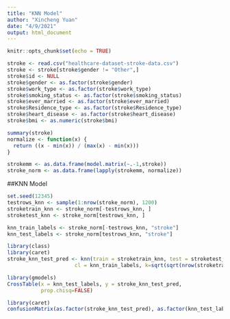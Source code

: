 ```yaml
---
title: "KNN Model"
author: "Xincheng Yuan"
date: "4/9/2021"
output: html_document
---
```


```r
knitr::opts_chunk$set(echo = TRUE)
```

```r
stroke <- read.csv("healthcare-dataset-stroke-data.csv")
stroke <- stroke[stroke$gender != "Other",]
stroke$id <- NULL
stroke$gender <- as.factor(stroke$gender)
stroke$work_type <- as.factor(stroke$work_type)
stroke$smoking_status <- as.factor(stroke$smoking_status)
stroke$ever_married <- as.factor(stroke$ever_married)
stroke$Residence_type <- as.factor(stroke$Residence_type)
stroke$heart_disease <- as.factor(stroke$heart_disease)
stroke$bmi <- as.numeric(stroke$bmi)
```

```r
summary(stroke)
normalize <- function(x) {
  return ((x - min(x)) / (max(x) - min(x)))
}

strokemm <- as.data.frame(model.matrix(~.-1,stroke))
stroke_norm <- as.data.frame(lapply(strokemm, normalize))
```

##KNN Model
```r
set.seed(12345)
testrows_knn <- sample(1:nrow(stroke_norm), 1200) 
stroketrain_knn <- stroke_norm[-testrows_knn, ]
stroketest_knn <- stroke_norm[testrows_knn, ]

knn_train_labels <- stroke_norm[-testrows_knn, "stroke"]
knn_test_labels <- stroke_norm[testrows_knn, "stroke"]
```

```r
library(class)
library(caret)
stroke_knn_test_pred <- knn(train = stroketrain_knn, test = stroketest_knn,
                      cl = knn_train_labels, k=sqrt(sqrt(nrow(stroketrain_knn))))
```

```r
library(gmodels)
CrossTable(x = knn_test_labels, y = stroke_knn_test_pred, 
           prop.chisq=FALSE)

library(caret)
confusionMatrix(as.factor(stroke_knn_test_pred), as.factor(knn_test_labels))
```